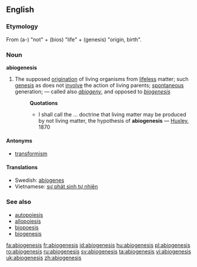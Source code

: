 ==English==

===Etymology===
From {{AGr.}} '''{{polytonic|[[ἀ-]]}}''' (a-) "not" + '''{{polytonic|[[βίος]]}}''' (bios) "life" + '''{{polytonic|[[γένεσις]]}}''' (genesis) "origin, birth".

===Noun===
'''abiogenesis'''

# {{biology}} The supposed [[origination]] of living organisms from [[lifeless]] matter; such [[genesis]] as does not [[involve]] the action of living parents; [[spontaneous]] generation; — called also ''[[abiogeny]]'', and opposed to ''[[biogenesis]]''
#:'''Quotations'''
#:*I shall call the ... doctrine that living matter may be produced by not living matter, the hypothesis of '''abiogenesis''' — [[Huxley]], 1870

====Antonyms====
*[[transformism]]

====Translations====
*Swedish: [[abiogenes]] {{c}}
*Vietnamese: [[sự phát sinh tự nhiên]]

===See also===
*[[autopoiesis]]
*[[allopoiesis]]
*[[biopoesis]]
*[[biogenesis]]

[[fa:abiogenesis]]
[[fr:abiogenesis]]
[[id:abiogenesis]]
[[hu:abiogenesis]]
[[pl:abiogenesis]]
[[ro:abiogenesis]]
[[ru:abiogenesis]]
[[sv:abiogenesis]]
[[ta:abiogenesis]]
[[vi:abiogenesis]]
[[uk:abiogenesis]]
[[zh:abiogenesis]]